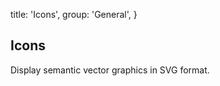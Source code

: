 
  title: 'Icons',
  group: 'General',
}

## Icons

Display semantic vector graphics in SVG format.

<Title title="Installation" desc="Install the package in your project directory." />
<Tabs initialValue="yarn">
  <Tabs.Item label="Yarn" value="yarn">
    <Spacer h={0.6} />
    <Snippet width="400px">yarn add @geist-ui/icons</Snippet>
  </Tabs.Item>
  <Tabs.Item label="npm" value="npm">
    <Spacer h={0.6} />
    <Snippet width="400px">npm i @geist-ui/icons</Snippet>
  </Tabs.Item>
</Tabs>

<Playground
  title="Import"
  scope={{ Icon, Github, Spacer }}
  code={`
// import * as Icon from '@geist-ui/icons'
// or
// import { Github } from '@geist-ui/icons'
// or, for tree-shaking:
// import Github from '@geist-ui/icons/github'

<>
  <Icon.Github />
  <Spacer w={1} inline />
  <Github />
</>
`} />

<Playground
  title="Color"
  scope={{ Github }}
  code={`
<Github color="red" />
`}
/>

<Playground
  title="Sizes"
  scope={{ Github, Spacer }}
  code={`
<>
  <Github size={16} /> <Spacer inline w={.35} />
  <Github size={20} /> <Spacer inline w={.35} />
  <Github size={24} /> <Spacer inline w={.35} />
  <Github size={28} /> <Spacer inline w={.35} />
  <Github size={32} /> <Spacer inline w={.35} />
  <Github size={36} />
</>
`}
/>

<IconsGallery />

<Attributes edit="/pages/en-us/components/icons.mdx">
<Attributes.Title>Icon.Props</Attributes.Title>

| Attribute | Description  | Type            | Accepted values                  | Default |
| --------- | ------------ | --------------- | -------------------------------- | ------- |
| **color** | Icon color   | `string`        | -                                | -       |
| **size**  | Icon size    | `number`        | -                                | -       |
| ...       | Native props | `SVGAttributes` | `'id', 'name', 'className', ...` | -       |

</Attributes>

